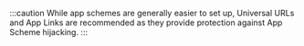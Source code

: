 :::caution
While app schemes are generally easier to set up, Universal URLs and App Links are recommended as they provide protection against App Scheme hijacking.
:::
